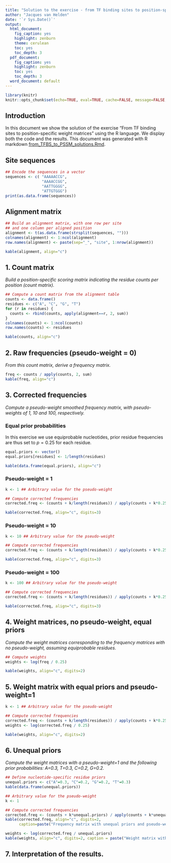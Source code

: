 ```yaml
---
title: "Solution to the exercise - from TF binding sites to position-specific scoring matrices"
author: "Jacques van Helden"
date: '`r Sys.Date()`'
output:
  html_document:
    fig_caption: yes
    highlight: zenburn
    theme: cerulean
    toc: yes
    toc_depth: 3
  pdf_document:
    fig_caption: yes
    highlight: zenburn
    toc: yes
    toc_depth: 3
  word_document: default
---
```



```r
library(knitr)
knitr::opts_chunk$set(echo=TRUE, eval=TRUE, cache=FALSE, message=FALSE, warning=FALSE, comment = "")
```

## Introduction

In this document we show the solution of the exercise "From TF binding sites to position-specific weight matrices" using the R language. We display both the code and the results. This document was generated with R markdown [from_TFBS_to_PSSM_solutions.Rmd](from_TFBS_to_PSSM_solutions.Rmd).

## Site sequences

```r
## Encode the sequences in a vector
sequences <- c( "AAAAACCG",
                "AAAACCGG",
                "AATTGGGG",
                "ATTGTGGG")
print(as.data.frame(sequences))
```



## Alignment matrix


```r
## Build an alignment matrix, with one row per site 
## and one column per aligned position
alignment <- t(as.data.frame(strsplit(sequences, "")))
colnames(alignment) <- 1:ncol(alignment)
row.names(alignment) <- paste(sep="_", "site", 1:nrow(alignment))

kable(alignment, align="c")

```

## 1. Count matrix

*Build a position-specific scoring matrix indicating the residue counts per position (count matrix).*

```r
## Compute a count matrix from the alignment table
counts <- data.frame()
residues <- c("A", "C", "G", "T")
for (r in residues) {
  counts <- rbind(counts, apply(alignment==r, 2, sum))
}
colnames(counts) <- 1:ncol(counts)
row.names(counts) <- residues

kable(counts, align="c")
```

## 2. Raw frequencies (pseudo-weight = 0)

*From this count matrix, derive a frequency matrix.*

```r
freq <- counts / apply(counts, 2, sum)
kable(freq, align="c")
```


## 3. Corrected frequencies

*Compute a pseudo-weight smoothed frequency matrix, with pseudo-weights of 1, 10 and 100, respectively.*


### Equal prior probabilities

In this exercise we use equiprobable nucleotides, prior residue frequencies are thus set to $p=0.25$ for each residue.

```r

equal.priors <- vector()
equal.priors[residues] <- 1/length(residues)

kable(data.frame(equal.priors), align="c")
```


### Pseudo-weight = 1

```r
k <- 1 ## Arbitrary value for the pseudo-weight

## Compute corrected frequencies
corrected.freq <- (counts + k/length(residues)) / apply(counts + k*0.25, 2, sum)

kable(corrected.freq, align="c", digits=3)
```
  
  
### Pseudo-weight = 10

```r
k <- 10 ## Arbitrary value for the pseudo-weight

## Compute corrected frequencies
corrected.freq <- (counts + k/length(residues)) / apply(counts + k*0.25, 2, sum)

kable(corrected.freq, align="c", digits=3)
```
  
### Pseudo-weight = 100

```r
k <- 100 ## Arbitrary value for the pseudo-weight

## Compute corrected frequencies
corrected.freq <- (counts + k/length(residues)) / apply(counts + k*0.25, 2, sum)

kable(corrected.freq, align="c", digits=3)
```
  
  
## 4. Weight matrices, no pseudo-weight, equal priors

*Compute the weight matrices corresponding to the frequency matrices with no pseudo-weight, assuming equiprobable residues.*

```r
## Compute weights
weights <- log(freq / 0.25)

kable(weights, align="c", digits=2)
```
  

## 5. Weight matrix with equal priors and pseudo-weight=1

```r
k <- 1 ## Arbitrary value for the pseudo-weight

## Compute corrected frequencies
corrected.freq <- (counts + k/length(residues)) / apply(counts + k*0.25, 2, sum)
weights <- log(corrected.freq / 0.25)

kable(weights, align="c", digits=2)
```
  
## 6. Unequal priors

*Compute the weight matrices with a pseudo-weight=1 and the following prior probabilities: A=0.3, T=0.3, C=0.2, G=0.2.*


```r
## Define nucleotide-specific residue priors
unequal.priors <- c("A"=0.3, "C"=0.2, "G"=0.2, "T"=0.3)
kable(data.frame(unequal.priors))
```

```r

## Arbitrary value for the pseudo-weight
k <- 1 

## Compute corrected frequencies
corrected.freq <- (counts + k*unequal.priors) / apply(counts + k*unequal.priors, 2, sum)
kable(corrected.freq, align="c", digits=2, 
      caption=paste("Frequency matrix with unequal priors and pseudo-weight=",k))

```

```r
weights <- log(corrected.freq / unequal.priors)
kable(weights, align="c", digits=2, caption = paste("Weight matrix with unequal priors and pseudo-weight =",k))

```

## 7. Interpretation of the results.





